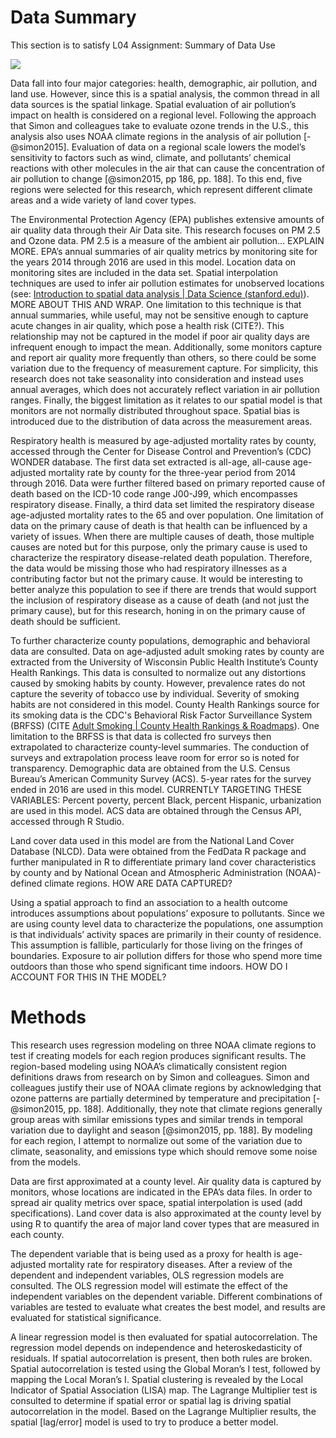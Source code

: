 # Data Summary {.unnumbered}

This section is to satisfy L04 Assignment: Summary of Data Use

![](data%20summary.png)

Data fall into four major categories: health, demographic, air pollution, and land use. However, since this is a spatial analysis, the common thread in all data sources is the spatial linkage. Spatial evaluation of air pollution's impact on health is considered on a regional level. Following the approach that Simon and colleagues take to evaluate ozone trends in the U.S., this analysis also uses NOAA climate regions in the analysis of air pollution [-@simon2015]. Evaluation of data on a regional scale lowers the model's sensitivity to factors such as wind, climate, and pollutants' chemical reactions with other molecules in the air that can cause the concentration of air pollution to change [@simon2015, pp 186, pp. 188]. To this end, five regions were selected for this research, which represent different climate areas and a wide variety of land cover types.

The Environmental Protection Agency (EPA) publishes extensive amounts of air quality data through their Air Data site. This research focuses on PM 2.5 and Ozone data. PM 2.5 is a measure of the ambient air pollution... EXPLAIN MORE. EPA's annual summaries of air quality metrics by monitoring site for the years 2014 through 2016 are used in this model. Location data on monitoring sites are included in the data set. Spatial interpolation techniques are used to infer air pollution estimates for unobserved locations (see: [Introduction to spatial data analysis \| Data Science (stanford.edu)](https://datascience.stanford.edu/news/introduction-spatial-data-analysis)). MORE ABOUT THIS AND WRAP. One limitation to this technique is that annual summaries, while useful, may not be sensitive enough to capture acute changes in air quality, which pose a health risk (CITE?). This relationship may not be captured in the model if poor air quality days are infrequent enough to impact the mean. Additionally, some monitors capture and report air quality more frequently than others, so there could be some variation due to the frequency of measurement capture. For simplicity, this research does not take seasonality into consideration and instead uses annual averages, which does not accurately reflect variation in air pollution ranges. Finally, the biggest limitation as it relates to our spatial model is that monitors are not normally distributed throughout space. Spatial bias is introduced due to the distribution of data across the measurement areas.

Respiratory health is measured by age-adjusted mortality rates by county, accessed through the Center for Disease Control and Prevention's (CDC) WONDER database. The first data set extracted is all-age, all-cause age-adjusted mortality rate by county for the three-year period from 2014 through 2016. Data were further filtered based on primary reported cause of death based on the ICD-10 code range J00-J99, which encompasses respiratory disease. Finally, a third data set limited the respiratory disease age-adjusted mortality rates to the 65 and over population. One limitation of data on the primary cause of death is that health can be influenced by a variety of issues. When there are multiple causes of death, those multiple causes are noted but for this purpose, only the primary cause is used to characterize the respiratory disease-related death population. Therefore, the data would be missing those who had respiratory illnesses as a contributing factor but not the primary cause. It would be interesting to better analyze this population to see if there are trends that would support the inclusion of respiratory disease as a cause of death (and not just the primary cause), but for this research, honing in on the primary cause of death should be sufficient.

To further characterize county populations, demographic and behavioral data are consulted. Data on age-adjusted adult smoking rates by county are extracted from the University of Wisconsin Public Health Institute's County Health Rankings. This data is consulted to normalize out any distortions caused by smoking habits by county. However, prevalence rates do not capture the severity of tobacco use by individual. Severity of smoking habits are not considered in this model. County Health Rankings source for its smoking data is the CDC\'s Behavioral Risk Factor Surveillance System (BRFSS) (CITE [Adult Smoking \| County Health Rankings & Roadmaps](https://www.countyhealthrankings.org/explore-health-rankings/county-health-rankings-model/health-factors/health-behaviors/tobacco-use/adult-smoking?year=2022)). One limitation to the BRFSS is that data is collected fro surveys then extrapolated to characterize county-level summaries. The conduction of surveys and extrapolation process leave room for error so is noted for transparency. Demographic data are obtained from the U.S. Census Bureau's American Community Survey (ACS). 5-year rates for the survey ended in 2016 are used in this model. CURRENTLY TARGETING THESE VARIABLES: Percent poverty, percent Black, percent Hispanic, urbanization are used in this model. ACS data are obtained through the Census API, accessed through R Studio.

Land cover data used in this model are from the National Land Cover Database (NLCD). Data were obtained from the FedData R package and further manipulated in R to differentiate primary land cover characteristics by county and by National Ocean and Atmospheric Administration (NOAA)-defined climate regions. HOW ARE DATA CAPTURED?

Using a spatial approach to find an association to a health outcome introduces assumptions about populations' exposure to pollutants. Since we are using county level data to characterize the populations, one assumption is that individuals' activity spaces are primarily in their county of residence. This assumption is fallible, particularly for those living on the fringes of boundaries. Exposure to air pollution differs for those who spend more time outdoors than those who spend significant time indoors. HOW DO I ACCOUNT FOR THIS IN THE MODEL?

# Methods {.unnumbered}

This research uses regression modeling on three NOAA climate regions to test if creating models for each region produces significant results. The region-based modeling using NOAA's climatically consistent region definitions draws from research on by Simon and colleagues. Simon and colleagues justify their use of NOAA climate regions by acknowledging that ozone patterns are partially determined by temperature and precipitation [-@simon2015, pp. 188]. Additionally, they note that climate regions generally group areas with similar emissions types and similar trends in temporal variation due to daylight and season [@simon2015, pp. 188]. By modeling for each region, I attempt to normalize out some of the variation due to climate, seasonality, and emissions type which should remove some noise from the models.

Data are first approximated at a county level. Air quality data is captured by monitors, whose locations are indicated in the EPA's data files. In order to spread air quality metrics over space, spatial interpolation is used (add specifications). Land cover data is also approximated at the county level by using R to quantify the area of major land cover types that are measured in each county.

The dependent variable that is being used as a proxy for health is age-adjusted mortality rate for respiratory diseases. After a review of the dependent and independent variables, OLS regression models are consulted. The OLS regression model will estimate the effect of the independent variables on the dependent variable. Different combinations of variables are tested to evaluate what creates the best model, and results are evaluated for statistical significance.

A linear regression model is then evaluated for spatial autocorrelation. The regression model depends on independence and heteroskedasticity of residuals. If spatial autocorrelation is present, then both rules are broken. Spatial autocorrelation is tested using the Global Moran's I test, followed by mapping the Local Moran's I. Spatial clustering is revealed by the Local Indicator of Spatial Association (LISA) map. The Lagrange Multiplier test is consulted to determine if spatial error or spatial lag is driving spatial autocorrelation in the model. Based on the Lagrange Multiplier results, the spatial \[lag/error\] model is used to try to produce a better model.
